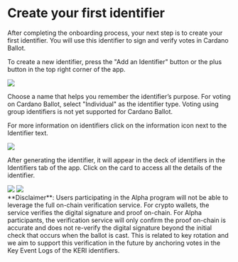 
# Create your first identifier

After completing the onboarding process, your next step is to create your first identifier.
You will use this identifier to sign and verify votes in Cardano Ballot.

To create a new identifier, press the "Add an Identifier" button or the plus button in the top right corner of the app.

<Image
  src="/img/ballot/create-identifier/create-identifier-1.png"
  width={300}
  height={300}
/>

Choose a name that helps you remember the identifier’s purpose.
For voting on Cardano Ballot, select "Individual" as the identifier type.
Voting using group identifiers is not yet supported for Cardano Ballot.

<Callout type="info">
  For more information on identifiers click on the information icon next to the
  Identifier text.
</Callout>

<Image
  src="/img/ballot/create-identifier/create-identifier-2.png"
  width={300}
  height={300}
/>

After generating the identifier, it will appear in the deck of identifiers in the Identifiers tab of the app.
Click on the card to access all the details of the identifier.

<div className="galery-container">
  <Image src="/img/common/identifier-list.png" width={300} height={300} />
  <Image src="/img/common/identifier-details.png" width={300} height={300} />
</div>

<Callout type="warning">
  **Disclaimer**: Users participating in the Alpha program will not be able to leverage the full on-chain verification service.
  For crypto wallets, the service verifies the digital signature and proof on-chain.
  For Alpha participants, the verification service will only confirm the proof on-chain is accurate and does not re-verify the digital signature beyond the initial check that occurs when the ballot is cast.
  This is related to key rotation and we aim to support this verification in the future by anchoring votes in the Key Event Logs of the KERI identifiers.
</Callout>
